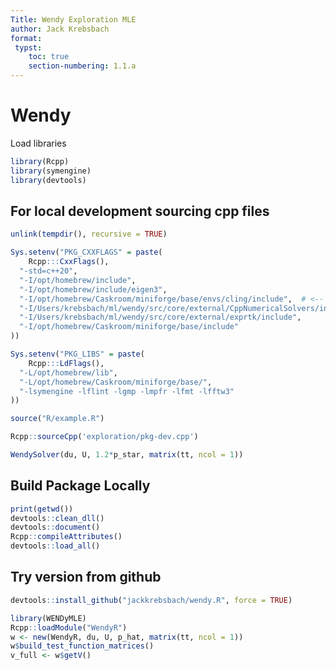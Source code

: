 ```yaml
---
Title: Wendy Exploration MLE
author: Jack Krebsbach
format:
 typst:
    toc: true
    section-numbering: 1.1.a
---
```


# Wendy

Load libraries

```r
library(Rcpp)
library(symengine)
library(devtools)
```

## For local development sourcing cpp files

```r
unlink(tempdir(), recursive = TRUE)

Sys.setenv("PKG_CXXFLAGS" = paste(
    Rcpp:::CxxFlags(),
  "-std=c++20",
  "-I/opt/homebrew/include",
  "-I/opt/homebrew/include/eigen3",
  "-I/opt/homebrew/Caskroom/miniforge/base/envs/cling/include",  # <-- add this
  "-I/Users/krebsbach/ml/wendy/src/core/external/CppNumericalSolvers/include",
  "-I/Users/krebsbach/ml/wendy/src/core/external/exprtk/include",
  "-I/opt/homebrew/Caskroom/miniforge/base/include"
))

Sys.setenv("PKG_LIBS" = paste(
    Rcpp:::LdFlags(),
  "-L/opt/homebrew/lib",
  "-L/opt/homebrew/Caskroom/miniforge/base/",
  "-lsymengine -lflint -lgmp -lmpfr -lfmt -lfftw3"
))

source("R/example.R")

Rcpp::sourceCpp('exploration/pkg-dev.cpp')

WendySolver(du, U, 1.2*p_star, matrix(tt, ncol = 1))

```


## Build Package Locally

```r
print(getwd())
devtools::clean_dll()
devtools::document()
Rcpp::compileAttributes()
devtools::load_all()
```

## Try version from github

```r
devtools::install_github("jackkrebsbach/wendy.R", force = TRUE)
```

```r
library(WENDyMLE)
Rcpp::loadModule("WendyR")
w <- new(WendyR, du, U, p_hat, matrix(tt, ncol = 1))
w$build_test_function_matrices()
v_full <- w$getV()
```